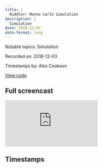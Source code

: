 ```yaml
---
title: |
  Riddler: Monte Carlo Simulation
description: |
  Simulation
date: 2018-12-03
date-format: long
---
```


Notable topics: Simulation

Recorded on: 2018-12-03

Timestamps by: Alex Cookson

[View code](https://github.com/dgrtwo/data-screencasts/blob/master/riddler-die-reroll.Rmd)

## Full screencast

<iframe class="video" src="https://www.youtube.com/embed/pBGMt28xgvk" title="YouTube video player" frameborder="0" allow="accelerometer; autoplay; clipboard-write; encrypted-media; gyroscope; picture-in-picture" allowfullscreen></iframe>

## Timestamps

<script id="timestamps" type="application-json">[{"timestamp_with_hours":"0:3:10","description":"Using crossing function to set up structure of simulation (1,000 trials, each with 12 chess games)","functions":"crossing","timestamp_sec":190},{"timestamp_with_hours":"0:4:00","description":"Adding result to the tidy simulation dataset","timestamp_sec":240},{"timestamp_with_hours":"0:6:45","description":"Using sample function to simulate win/loss/draw for each game (good explanation of individual arguments within sample)","functions":"sample","timestamp_sec":405},{"timestamp_with_hours":"0:7:05","description":"Using group_by and summarise to get total points for each trial","functions":"group_by | summarise","timestamp_sec":425},{"timestamp_with_hours":"0:8:10","description":"Adding red vertical reference line to histogram to know when a player wins a matchup","timestamp_sec":490},{"timestamp_with_hours":"0:10:00","description":"Answering second piece of riddle (how many games would need to be played for better player to win 90% or 99% of the time?)","timestamp_sec":600},{"timestamp_with_hours":"0:10:50","description":"Using unnest and seq_len function to create groups of number of games (20, 40, …, 100), each with one game per row","functions":"unnest | seq_len","timestamp_sec":650},{"timestamp_with_hours":"0:12:15","description":"Creating a win field based on the simulated data, then summarising win percentage for each group of number of games (20, 40, …, 100)","timestamp_sec":735},{"timestamp_with_hours":"0:13:55","description":"Using seq function to create groups of number of games programmatically","functions":"seq","timestamp_sec":835},{"timestamp_with_hours":"0:15:05","description":"Explanation of using logarithmic scale for this riddle","timestamp_sec":905},{"timestamp_with_hours":"0:15:45","description":"Changing spacing of number of games from even spacing (20, 40, …, 100) to exponential (doubles every time, 12, 24, 48, …, 1536)","timestamp_sec":945},{"timestamp_with_hours":"0:18:00","description":"Changing spacing of number of games to be finer","timestamp_sec":1080},{"timestamp_with_hours":"0:19:00","description":"Introduction of interpolation as the last step we will do","timestamp_sec":1140},{"timestamp_with_hours":"0:19:30","description":"Introducing approx function as method to linearly interpolate data","functions":"approx","timestamp_sec":1170},{"timestamp_with_hours":"0:22:35","description":"Break point for the next riddle","timestamp_sec":1355},{"timestamp_with_hours":"0:24:30","description":"Starting recursive approach to this riddle","timestamp_sec":1470},{"timestamp_with_hours":"0:25:35","description":"Setting up a N x N matrix (N = 4 to start)","functions":"matrix","timestamp_sec":1535},{"timestamp_with_hours":"0:25:55","description":"Explanation of approach (random ball goes into random cup, represented by matrix)","timestamp_sec":1555},{"timestamp_with_hours":"0:26:25","description":"Using sample function to pick a random element of the matrix","functions":"sample","timestamp_sec":1585},{"timestamp_with_hours":"0:27:15","description":"Using for loop to iterate random selection 100 times","timestamp_sec":1635},{"timestamp_with_hours":"0:28:25","description":"Converting for loop to while loop, using colSums to keep track of number of balls in cups","timestamp_sec":1705},{"timestamp_with_hours":"0:30:05","description":"Starting to code the pruning phase","timestamp_sec":1805},{"timestamp_with_hours":"0:30:15","description":"Using diag function to pick matching matrix elements (e.g., the 4th row of the 4th column)","timestamp_sec":1815},{"timestamp_with_hours":"0:31:50","description":"Turning code up to this point into a custom simulate_round function","timestamp_sec":1910},{"timestamp_with_hours":"0:32:25","description":"Using custom simulate_round function to simulate 100 rounds","timestamp_sec":1945},{"timestamp_with_hours":"0:33:30","description":"Using all function to perform logic check on whether all cups in a round are not empty","functions":"all","timestamp_sec":2010},{"timestamp_with_hours":"0:34:05","description":"Converting loop approach to tidy approach","timestamp_sec":2045},{"timestamp_with_hours":"0:35:10","description":"Using rerun and map_lgl functions from purrr package to simulate a round for each for in a dataframe","functions":"rerun | map_lgl","timestamp_sec":2110},{"timestamp_with_hours":"0:36:20","description":"Explanation of the tidy approach","timestamp_sec":2180},{"timestamp_with_hours":"0:37:05","description":"Using cumsum and lag functions to keep track of the number of rounds until you win a \"game\"","functions":"cumsum | lag","timestamp_sec":2225},{"timestamp_with_hours":"0:39:45","description":"Creating histogram of number of rounds until winning a game","timestamp_sec":2385},{"timestamp_with_hours":"0:40:10","description":"Setting boundary argument of geom_histogram function to include count of zeros","timestamp_sec":2410},{"timestamp_with_hours":"0:40:30","description":"Brief explanation of geometric distribution","timestamp_sec":2430},{"timestamp_with_hours":"0:41:25","description":"Extending custom simulate_round function to include number of balls thrown to win (in addition to whether we won a round)","timestamp_sec":2485},{"timestamp_with_hours":"0:46:10","description":"Extending to two values of N (N = 3 or N = 4)","timestamp_sec":2770},{"timestamp_with_hours":"0:49:50","description":"Reviewing results of N = 3 and N = 4","timestamp_sec":2990},{"timestamp_with_hours":"0:52:20","description":"Extending to N = 5","timestamp_sec":3140},{"timestamp_with_hours":"0:53:55","description":"Checking results of chess riddle with Riddler solution","timestamp_sec":3235},{"timestamp_with_hours":"0:55:10","description":"Checking results of ball-cup riddle with Riddler solution (Dave slightly misinterpreted what the riddle was asking)","timestamp_sec":3310},{"timestamp_with_hours":"0:56:35","description":"Changing simulation code to correct the misinterpretation","timestamp_sec":3395},{"timestamp_with_hours":"1:01:40","description":"Reviewing results of corrected simulation","timestamp_sec":3700},{"timestamp_with_hours":"1:03:30","description":"Checking results of ball-cup riddle with corrected simulation with Riddler solutions","timestamp_sec":3810},{"timestamp_with_hours":"1:06:00","description":"Visualizing number of balls thrown and rounds played","timestamp_sec":3960}]</script>
